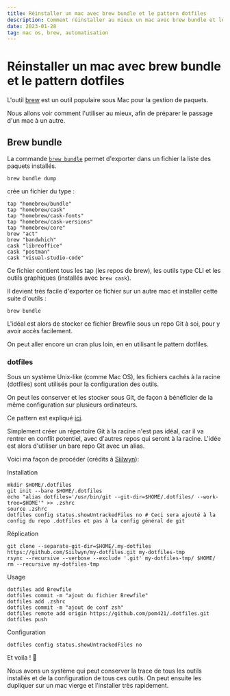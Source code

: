 ```yaml
---
title: Réinstaller un mac avec brew bundle et le pattern dotfiles
description: Comment réinstaller au mieux un mac avec brew bundle et le pattern dotfiles
date: 2023-01-28
tag: mac os, brew, automatisation
---
```



# Réinstaller un mac avec brew bundle et le pattern dotfiles

L'outil [brew](https://brew.sh/index_fr) est un outil populaire sous Mac pour la gestion de paquets.

Nous allons voir comment l'utiliser au mieux, afin de préparer le passage d'un mac à un autre.

## Brew bundle

La commande [`brew bundle`](https://docs.brew.sh/Manpage#bundle-subcommand) permet d'exporter dans un fichier la liste des paquets installés.

```shell
brew bundle dump
```

crée un fichier du type : 

```shell
tap "homebrew/bundle"
tap "homebrew/cask"
tap "homebrew/cask-fonts"
tap "homebrew/cask-versions"
tap "homebrew/core"
brew "act"
brew "bandwhich"
cask "libreoffice"
cask "postman"
cask "visual-studio-code"
```

Ce fichier contient tous les tap (les repos de brew), les outils type CLI et les outils graphiques (installés avec `brew cask`).

Il devient très facile d'exporter ce fichier sur un autre mac et installer cette suite d'outils : 

```shell
brew bundle
```

L'idéal est alors de stocker ce fichier Brewfile sous un repo Git à soi, pour y avoir accès facilement.

On peut aller encore un cran plus loin, en en utilisant le pattern dotfiles.

### dotfiles

Sous un système Unix-like (comme Mac OS), les fichiers cachés à la racine (dotfiles) sont utilisés pour la configuration des outils.

On peut les conserver et les stocker sous Git, de façon à bénéficier de la même configuration sur plusieurs ordinateurs.

Ce pattern est expliqué [ici](https://wiki.archlinux.org/title/Dotfiles).

Simplement créer un répertoire Git à la racine n'est pas idéal, car il va rentrer en conflit potentiel, avec d'autres repos qui seront à la racine. 
L'idée est alors d'utiliser un bare repo Git avec un alias.

Voici ma façon de procéder (crédits à [Siilwyn](https://github.com/Siilwyn/my-dotfiles/tree/master/.my-dotfiles)): 

Installation

```shell
mkdir $HOME/.dotfiles
git init --bare $HOME/.dotfiles
echo "alias dotfiles='/usr/bin/git --git-dir=$HOME/.dotfiles/ --work-tree=$HOME'" >> .zshrc
source .zshrc
dotfiles config status.showUntrackedFiles no # Ceci sera ajouté à la config du repo .dotfiles et pas à la config général de git
```

Réplication

```shell
git clone --separate-git-dir=$HOME/.my-dotfiles https://github.com/Siilwyn/my-dotfiles.git my-dotfiles-tmp
rsync --recursive --verbose --exclude '.git' my-dotfiles-tmp/ $HOME/
rm --recursive my-dotfiles-tmp
```

Usage

```shell
dotfiles add Brewfile
dotfiles commit -m "ajout du fichier Brewfile"
dotfiles add .zshrc
dotfiles commit -m "ajout de conf zsh"
dotfiles remote add origin https://github.com/pom421/.dotfiles.git
dotfiles push
```

Configuration 

```shell
dotfiles config status.showUntrackedFiles no
```


Et voila ! 🎉

Nous avons un système qui peut conserver la trace de tous les outils installés et de la configuration de tous ces outils.
On peut ensuite les dupliquer sur un mac vierge et l'installer très rapidement.